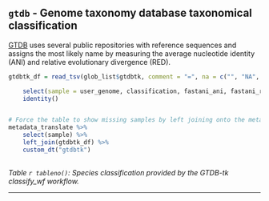 ## `gtdb` - Genome taxonomy database taxonomical classification

[GTDB](https://gtdb.ecogenomic.org/) uses several public repositories with reference sequences and assigns the most likely name by measuring the average nucleotide identity (ANI) and relative evolutionary divergence (RED).


```r

        
gtdbtk_df = read_tsv(glob_list$gtdbtk, comment = "=", na = c("", "NA", "N/A")) %>% 

    select(sample = user_genome, classification, fastani_ani, fastani_reference, msa_percent, red_value) %>%
    identity()


# Force the table to show missing samples by left joining onto the metadata table.
metadata_translate %>% 
    select(sample) %>% 
    left_join(gtdbtk_df) %>% 
    custom_dt("gtdbtk")
        


```

*Table `r tableno()`: Species classification provided by the GTDB-tk classify_wf workflow.*

---
